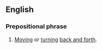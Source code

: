 ==English==

===Prepositional phrase===
{{en-PP}}

# [[move|Moving]] or [[turn]]ing [[back and forth]].
